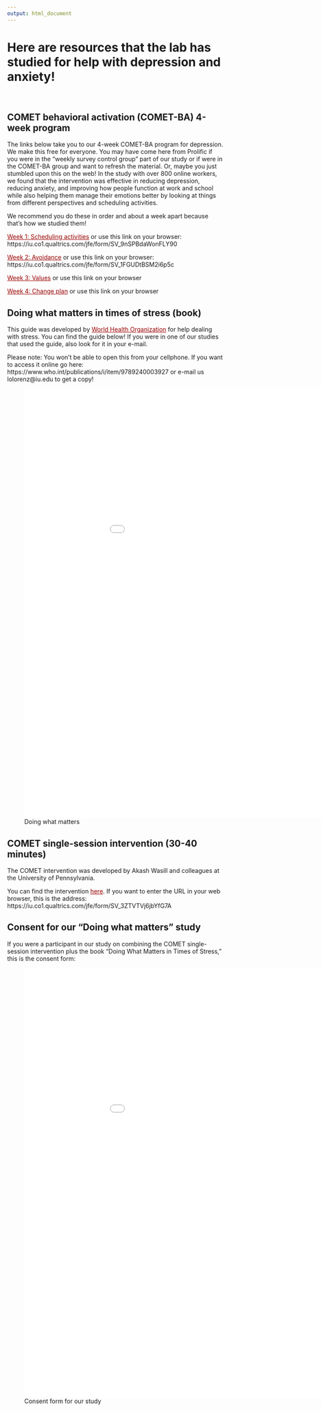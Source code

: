 ```yaml
---
output: html_document
---
```



<style>
  .nav-pills>li>a:hover, 
  .nav-pills>li>a:focus, 
  .nav-pills>li.active>a,     
  .nav-pills>li.active>a:hover, 
  .nav-pills>li.active>a:focus{
     background-color: #990000;
     }

a:link {
  color: #990000;
}

a:visited {
  color: #BD0000;
}

a:hover {
  color: #A7A9AB;
}

a:active {
  color: #990000;
}
</style>

# Here are resources that the lab has studied for help with depression and anxiety! {.tabset .tabset-fade .tabset-pills}
<br>

## **COMET behavioral activation (COMET-BA) 4-week program**

The links below take you to our 4-week COMET-BA program for depression. We make this free for everyone. You may have come here from Prolific if you were in the "weekly survey control group" part of our study or if were in the COMET-BA group and want to refresh the material. Or, maybe you just stumbled upon this on the web! In the study with over 800 online workers, we found that the intervention was effective in reducing depression, reducing anxiety, and improving how people function at work and school while also helping them manage their emotions better by looking at things from different perspectives and scheduling activities.

We recommend you do these in order and about a week apart because that's how we studied them!

[Week 1: Scheduling activities](https://iu.co1.qualtrics.com/jfe/form/SV_9nSPBdaWonFLY90) or use this link on your browser: https://iu.co1.qualtrics.com/jfe/form/SV_9nSPBdaWonFLY90

[Week 2: Avoidance](https://iu.co1.qualtrics.com/jfe/form/SV_1FGUDtBSM2i6p5c) or use this link on your browser: https://iu.co1.qualtrics.com/jfe/form/SV_1FGUDtBSM2i6p5c

[Week 3: Values](https://iu.co1.qualtrics.com/jfe/form/SV_1FGUDtBSM2i6p5c) or use this link on your browser

[Week 4: Change plan](https://iu.co1.qualtrics.com/jfe/form/SV_79Q1BLbqPrH8BNk) or use this link on your browser


## **Doing what matters in times of stress (book)** 


This guide was developed by [World Health Organization](https://www.who.int/publications/i/item/9789240003927) for help dealing with stress. You can find the guide below! If you were in one of our studies that used the guide, also look for it in your e-mail.

Please note: You won't be able to open this from your cellphone. If you want to access it online go here: https://www.who.int/publications/i/item/9789240003927 or e-mail us lolorenz@iu.edu to get a copy!


![Doing what matters](DWM.pdf){height=1000px width=1000px}


## **COMET single-session intervention (30-40 minutes)**

The COMET intervention was developed by Akash Wasill and colleagues at the University of Pennsylvania. 

You can find the intervention [here](https://iu.co1.qualtrics.com/jfe/form/SV_3ZTVTVj6jbYfG7A). If you want to enter the URL in your web browser, this is the address: https://iu.co1.qualtrics.com/jfe/form/SV_3ZTVTVj6jbYfG7A

## **Consent for our "Doing what matters" study**

If you were a participant in our study on combining the COMET single-session intervention plus the book "Doing What Matters in Times of Stress," this is the consent form:

![Consent form for our study](ICS.pdf){height=1000px width=1000px}

